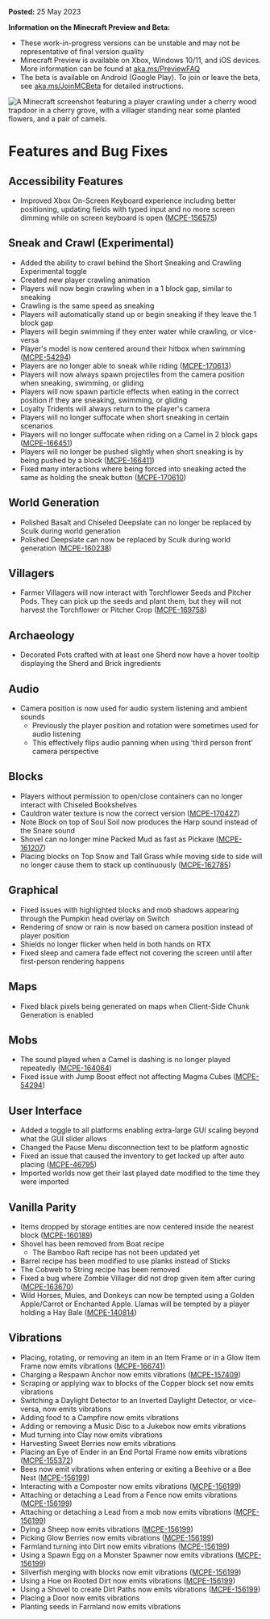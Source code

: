 **Posted:** 25 May 2023

**Information on the Minecraft Preview and Beta:**

-   These work-in-progress versions can be unstable and may not be representative of final version quality
-   Minecraft Preview is available on Xbox, Windows 10/11, and iOS devices. More information can be found at [aka.ms/PreviewFAQ](https://aka.ms/PreviewFAQ)
-   The beta is available on Android (Google Play). To join or leave the beta, see [aka.ms/JoinMCBeta](https://aka.ms/JoinMCBeta) for detailed instructions.

![A Minecraft screenshot featuring a player crawling under a cherry wood trapdoor in a cherry grove, with a villager standing near some planted flowers, and a pair of camels.](https://feedback.minecraft.net/hc/article_attachments/16116940626189)

# **Features and Bug Fixes**

## **Accessibility Features**

-   Improved Xbox On-Screen Keyboard experience including better positioning, updating fields with typed input and no more screen dimming while on screen keyboard is open ([MCPE-156575](https://bugs.mojang.com/browse/MCPE-156575))

## **Sneak and Crawl (Experimental)**

-   Added the ability to crawl behind the Short Sneaking and Crawling Experimental toggle
-   Created new player crawling animation
-   Players will now begin crawling when in a 1 block gap, similar to sneaking
-   Crawling is the same speed as sneaking
-   Players will automatically stand up or begin sneaking if they leave the 1 block gap
-   Players will begin swimming if they enter water while crawling, or vice-versa
-   Player's model is now centered around their hitbox when swimming ([MCPE-54294](https://bugs.mojang.com/browse/MCPE-54294))
-   Players are no longer able to sneak while riding ([MCPE-170613](https://bugs.mojang.com/browse/MCPE-170613))
-   Players will now always spawn projectiles from the camera position when sneaking, swimming, or gliding
-   Players will now spawn particle effects when eating in the correct position if they are sneaking, swimming, or gliding
-   Loyalty Tridents will always return to the player's camera
-   Players will no longer suffocate when short sneaking in certain scenarios
-   Players will no longer suffocate when riding on a Camel in 2 block gaps ([MCPE-166451](https://bugs.mojang.com/browse/MCPE-166451))
-   Players will no longer be pushed slightly when short sneaking is by being pushed by a block ([MCPE-166411](https://bugs.mojang.com/browse/MCPE-166411))
-   Fixed many interactions where being forced into sneaking acted the same as holding the sneak button ([MCPE-170610](https://bugs.mojang.com/browse/MCPE-170610))

## **World Generation**

-   Polished Basalt and Chiseled Deepslate can no longer be replaced by Sculk during world generation
-   Polished Deepslate can now be replaced by Sculk during world generation ([MCPE-160238](https://bugs.mojang.com/browse/MCPE-160238))

## **Villagers**

-   Farmer Villagers will now interact with Torchflower Seeds and Pitcher Pods. They can pick up the seeds and plant them, but they will not harvest the Torchflower or Pitcher Crop ([MCPE-169758](https://bugs.mojang.com/browse/MCPE-169758))

## **Archaeology**

-   Decorated Pots crafted with at least one Sherd now have a hover tooltip displaying the Sherd and Brick ingredients

## **Audio**

-   Camera position is now used for audio system listening and ambient sounds
    -   Previously the player position and rotation were sometimes used for audio listening
    -   This effectively flips audio panning when using 'third person front' camera perspective

## **Blocks**

-   Players without permission to open/close containers can no longer interact with Chiseled Bookshelves
-   Cauldron water texture is now the correct version ([MCPE-170427](https://bugs.mojang.com/browse/MCPE-170427))
-   Note Block on top of Soul Soil now produces the Harp sound instead of the Snare sound
-   Shovel can no longer mine Packed Mud as fast as Pickaxe ([MCPE-161207](https://bugs.mojang.com/browse/MCPE-161207))
-   Placing blocks on Top Snow and Tall Grass while moving side to side will no longer cause them to stack up continuously ([MCPE-162785](https://bugs.mojang.com/browse/MCPE-162785))

## **Graphical**

-   Fixed issues with highlighted blocks and mob shadows appearing through the Pumpkin head overlay on Switch
-   Rendering of snow or rain is now based on camera position instead of player position
-   Shields no longer flicker when held in both hands on RTX
-   Fixed sleep and camera fade effect not covering the screen until after first-person rendering happens

## **Maps**

-   Fixed black pixels being generated on maps when Client-Side Chunk Generation is enabled

## **Mobs**

-   The sound played when a Camel is dashing is no longer played repeatedly ([MCPE-164064](https://bugs.mojang.com/browse/MCPE-164064))
-   Fixed issue with Jump Boost effect not affecting Magma Cubes ([MCPE-54294](https://bugs.mojang.com/browse/MCPE-54294))

## **User Interface**

-   Added a toggle to all platforms enabling extra-large GUI scaling beyond what the GUI slider allows
-   Changed the Pause Menu disconnection text to be platform agnostic
-   Fixed an issue that caused the inventory to get locked up after auto placing ([MCPE-46795](https://bugs.mojang.com/browse/MCPE-46795))
-   Imported worlds now get their last played date modified to the time they were imported

## **Vanilla Parity**

-   Items dropped by storage entities are now centered inside the nearest block ([MCPE-160189](https://bugs.mojang.com/browse/MCPE-160189))
-   Shovel has been removed from Boat recipe
    -   The Bamboo Raft recipe has not been updated yet
-   Barrel recipe has been modified to use planks instead of Sticks
-   The Cobweb to String recipe has been removed
-   Fixed a bug where Zombie Villager did not drop given item after curing ([MCPE-163670](https://bugs.mojang.com/browse/MCPE-163670))
-   Wild Horses, Mules, and Donkeys can now be tempted using a Golden Apple/Carrot or Enchanted Apple. Llamas will be tempted by a player holding a Hay Bale ([MCPE-140814](https://bugs.mojang.com/browse/MCPE-140814))

## **Vibrations**

-   Placing, rotating, or removing an item in an Item Frame or in a Glow Item Frame now emits vibrations ([MCPE-166741](https://bugs.mojang.com/browse/MCPE-166741))
-   Charging a Respawn Anchor now emits vibrations ([MCPE-157409](https://bugs.mojang.com/browse/MCPE-157409))
-   Scraping or applying wax to blocks of the Copper block set now emits vibrations
-   Switching a Daylight Detector to an Inverted Daylight Detector, or vice-versa, now emits vibrations
-   Adding food to a Campfire now emits vibrations
-   Adding or removing a Music Disc to a Jukebox now emits vibrations
-   Mud turning into Clay now emits vibrations
-   Harvesting Sweet Berries now emits vibrations
-   Placing an Eye of Ender in an End Portal Frame now emits vibrations ([MCPE-155372](https://bugs.mojang.com/browse/MCPE-155372))
-   Bees now emit vibrations when entering or exiting a Beehive or a Bee Nest ([MCPE-156199](https://bugs.mojang.com/browse/MCPE-156199))
-   Interacting with a Composter now emits vibrations ([MCPE-156199](https://bugs.mojang.com/browse/MCPE-156199))
-   Attaching or detaching a Lead from a Fence now emits vibrations ([MCPE-156199](https://bugs.mojang.com/browse/MCPE-156199))
-   Attaching or detaching a Lead from a mob now emits vibrations ([MCPE-156199](https://bugs.mojang.com/browse/MCPE-156199))
-   Dying a Sheep now emits vibrations ([MCPE-156199](https://bugs.mojang.com/browse/MCPE-156199))
-   Picking Glow Berries now emits vibrations ([MCPE-156199](https://bugs.mojang.com/browse/MCPE-156199))
-   Farmland turning into Dirt now emits vibrations ([MCPE-156199](https://bugs.mojang.com/browse/MCPE-156199))
-   Using a Spawn Egg on a Monster Spawner now emits vibrations ([MCPE-156199](https://bugs.mojang.com/browse/MCPE-156199))
-   Silverfish merging with blocks now emit vibrations ([MCPE-156199](https://bugs.mojang.com/browse/MCPE-156199))
-   Using a Hoe on Rooted Dirt now emits vibrations ([MCPE-156199](https://bugs.mojang.com/browse/MCPE-156199))
-   Using a Shovel to create Dirt Paths now emits vibrations ([MCPE-156199](https://bugs.mojang.com/browse/MCPE-156199))
-   Placing a Door now emits vibrations
-   Planting seeds in Farmland now emits vibrations

